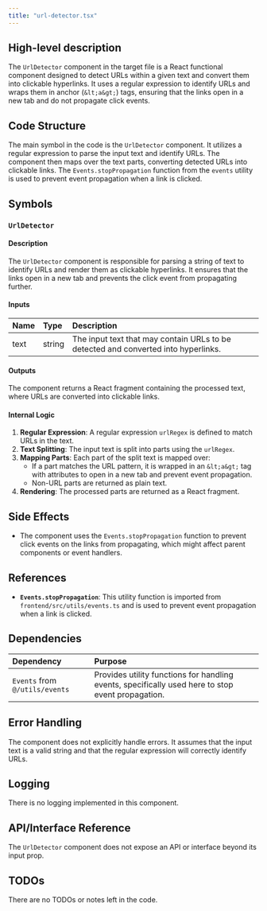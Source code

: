```yaml
---
title: "url-detector.tsx"
---
```


## High-level description

The `UrlDetector` component in the target file is a React functional component designed to detect URLs within a given text and convert them into clickable hyperlinks. It uses a regular expression to identify URLs and wraps them in anchor (`&lt;a&gt;`) tags, ensuring that the links open in a new tab and do not propagate click events.

## Code Structure

The main symbol in the code is the `UrlDetector` component. It utilizes a regular expression to parse the input text and identify URLs. The component then maps over the text parts, converting detected URLs into clickable links. The `Events.stopPropagation` function from the `events` utility is used to prevent event propagation when a link is clicked.

## Symbols

### `UrlDetector`
#### Description
The `UrlDetector` component is responsible for parsing a string of text to identify URLs and render them as clickable hyperlinks. It ensures that the links open in a new tab and prevents the click event from propagating further.

#### Inputs
| Name | Type | Description |
|:-----|:-----|:------------|
| text | string | The input text that may contain URLs to be detected and converted into hyperlinks. |

#### Outputs
The component returns a React fragment containing the processed text, where URLs are converted into clickable links.

#### Internal Logic
1. **Regular Expression**: A regular expression `urlRegex` is defined to match URLs in the text.
2. **Text Splitting**: The input text is split into parts using the `urlRegex`.
3. **Mapping Parts**: Each part of the split text is mapped over:
   - If a part matches the URL pattern, it is wrapped in an `&lt;a&gt;` tag with attributes to open in a new tab and prevent event propagation.
   - Non-URL parts are returned as plain text.
4. **Rendering**: The processed parts are returned as a React fragment.

## Side Effects
- The component uses the `Events.stopPropagation` function to prevent click events on the links from propagating, which might affect parent components or event handlers.

## References

- **`Events.stopPropagation`**: This utility function is imported from `frontend/src/utils/events.ts` and is used to prevent event propagation when a link is clicked.

## Dependencies

| Dependency | Purpose |
|:-----------|:--------|
| `Events` from `@/utils/events` | Provides utility functions for handling events, specifically used here to stop event propagation. |

## Error Handling
The component does not explicitly handle errors. It assumes that the input text is a valid string and that the regular expression will correctly identify URLs.

## Logging
There is no logging implemented in this component.

## API/Interface Reference
The `UrlDetector` component does not expose an API or interface beyond its input prop.

## TODOs
There are no TODOs or notes left in the code.